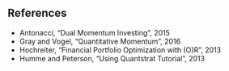## References


- Antonacci, "Dual Momentum Investing", 2015
- Gray and Vogel, "Quantitative Momentum", 2016
- Hochreiter, "Financial Portfolio Optimization with (O)R", 2013
- Humme and Peterson, "Using Quantstrat Tutorial", 2013

